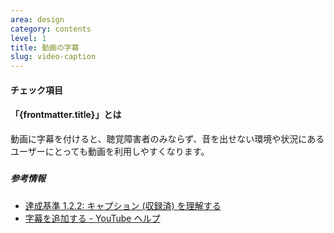 ```yaml
---
area: design
category: contents
level: 1
title: 動画の字幕
slug: video-caption
---
```



#### チェック項目

<Checkpoint title="動画に字幕を提供する（動画に埋め込むまたは、設定で有効化できるようにする）" />

#### 「{frontmatter.title}」とは

動画に字幕を付けると、聴覚障害者のみならず、音を出せない環境や状況にあるユーザーにとっても動画を利用しやすくなります。

#####

##### 参考情報

- [達成基準 1.2.2: キャプション (収録済) を理解する](https://waic.jp/docs/WCAG21/Understanding/captions-prerecorded.html)
- [字幕を追加する - YouTube ヘルプ](https://support.google.com/youtube/answer/2734796?hl=ja)
